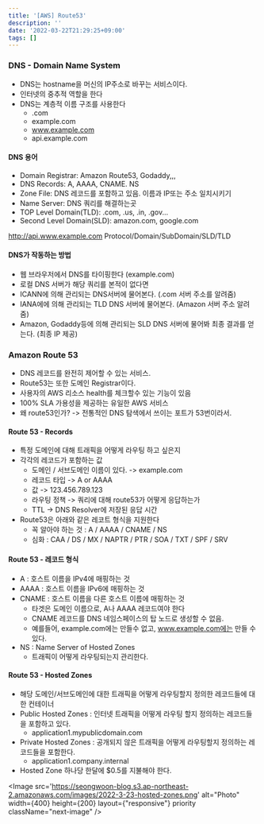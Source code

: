 ```yaml
---
title: '[AWS] Route53'
description: ''
date: '2022-03-22T21:29:25+09:00'
tags: []
---
```


### DNS - Domain Name System
- DNS는 hostname을 머신의 IP주소로 바꾸는 서비스이다.
- 인터넷의 중추적 역할을 한다
- DNS는 계층적 이름 구조를 사용한다
    - .com
    - example.com
    - www.example.com
    - api.example.com

#### DNS 용어
- Domain Registrar: Amazon Route53, Godaddy,,,
- DNS Records: A, AAAA, CNAME. NS
- Zone File: DNS 레코드를 포함하고 있음. 이름과 IP또는 주소 일치시키기
- Name Server: DNS 쿼리를 해결하는곳
- TOP Level Domain(TLD): .com, .us, .in, .gov...
- Second Level Domain(SLD): amazon.com, google.com

http://api.www.example.com
Protocol/Domain/SubDomain/SLD/TLD

#### DNS가 작동하는 방법
- 웹 브라우저에서 DNS를 타이핑한다 (example.com)
- 로컬 DNS 서버가 해당 쿼리를 본적이 없다면
- ICANN에 의해 관리되는 DNS서버에 물어본다. (.com 서버 주소를 알려줌)
- IANA에에 의해 관리되는 TLD DNS 서버에 물어본다. (Amazon 서버 주소 알려줌)
- Amazon, Godaddy등에 의해 관리되는 SLD DNS 서버에 물어봐 최종 결과를 얻는다. (최종 IP 제공)

### Amazon Route 53
- DNS 레코드를 완전히 제어할 수 있는 서비스.
- Route53는 또한 도메인 Registrar이다.
- 사용자의 AWS 리소스 health를 체크할수 있는 기능이 있음
- 100% SLA 가용성을 제공하는 유일한 AWS 서비스
- 왜 route53인가? -> 전통적인 DNS 탐색에서 쓰이는 포트가 53번이라서.

#### Route 53 - Records
- 특정 도메인에 대해 트래픽을 어떻게 라우팅 하고 싶은지
- 각각의 레코드가 포함하는 값
    - 도메인 / 서브도메인 이름이 있다. -> example.com
    - 레코드 타입 -> A or AAAA
    - 값 -> 123.456.789.123
    - 라우팅 정책 -> 쿼리에 대해 route53가 어떻게 응답하는가
    - TTL -> DNS Resolver에 저장된 응답 시간
- Route53은 아래와 같은 레코트 형식을 지원한다
    - 꼭 알아야 하는 것 : A / AAAA / CNAME / NS
    - 심화 : CAA / DS / MX / NAPTR / PTR / SOA / TXT / SPF / SRV

#### Route 53 - 레코드 형식
- A : 호스트 이름을 IPv4에 매핑하는 것
- AAAA : 호스트 이름을 IPv6에 매핑하는 것
- CNAME : 호스트 이름을 다른 호스트 이름에 매핑하는 것
    - 타겟은 도메인 이름으로, A나 AAAA 레코드여야 한다
    - CNAME 레코드를 DNS 네임스페이스의 탑 노드로 생성할 수 없음.
    - 예를들어, example.com에는 만들수 없고, www.example.com에는 만들 수 있다.
- NS : Name Server of Hosted Zones
    - 트래픽이 어떻게 라우팅되는지 관리한다.

#### Route 53 - Hosted Zones
- 해당 도메인/서브도메인에 대한 트래픽을 어떻게 라우팅할지 정의한 레코드들에 대한 컨테이너
- Public Hosted Zones : 인터넷 트래픽을 어떻게 라우팅 할지 정의하는 레코드들을 포함하고 있다.
    - application1.mypublicdomain.com
- Private Hosted Zones : 공개되지 않은 트래픽을 어떻게 라우팅할지 정의하는 레코드들을 포함한다.
    - application1.company.internal
- Hosted Zone 하나당 한달에 $0.5를 지불해야 한다.

<Image
    src='https://seongwoon-blog.s3.ap-northeast-2.amazonaws.com/images/2022-3-23-hosted-zones.png'
    alt="Photo"
    width={400}
    height={200}
    layout={"responsive"}
    priority
    className="next-image"
/>
